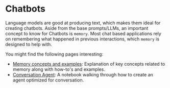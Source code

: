 # Chatbots

Language models are good at producing text, which makes them ideal for creating chatbots.
Aside from the base prompts/LLMs, an important concept to know for Chatbots is `memory`.
Most chat based applications rely on remembering what happened in previous interactions, which `memory` is designed to help with.

You might find the following pages interesting:

- [Memory concepts and examples](/docs/modules/memory/): Explanation of key concepts related to memory along with how-to's and examples.
- [Conversation Agent](/docs/modules/agents/agent_types/chat_conversation_agent): A notebook walking through how to create an agent optimized for conversation.
